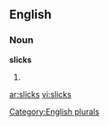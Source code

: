 ==English==

===Noun===
'''slicks'''

# {{plural of|[[slick]]}}

[[Category:English plurals]]

[[ar:slicks]]
[[vi:slicks]]